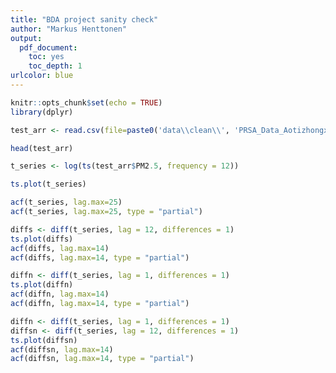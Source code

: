 ```yaml
---
title: "BDA project sanity check"
author: "Markus Henttonen"
output:
  pdf_document: 
    toc: yes
    toc_depth: 1
urlcolor: blue
---
```


```r
knitr::opts_chunk$set(echo = TRUE)
library(dplyr)
```

```r
test_arr <- read.csv(file=paste0('data\\clean\\', 'PRSA_Data_Aotizhongxin_20130301-20170228.csv'))

```



```r
head(test_arr)
```

```r
t_series <- log(ts(test_arr$PM2.5, frequency = 12))
```


```r
ts.plot(t_series)
```



```r
acf(t_series, lag.max=25)
acf(t_series, lag.max=25, type = "partial")
```




```r
diffs <- diff(t_series, lag = 12, differences = 1)
ts.plot(diffs)
acf(diffs, lag.max=14)
acf(diffs, lag.max=14, type = "partial")
```


```r
diffn <- diff(t_series, lag = 1, differences = 1)
ts.plot(diffn)
acf(diffn, lag.max=14)
acf(diffn, lag.max=14, type = "partial")
```




```r
diffn <- diff(t_series, lag = 1, differences = 1)
diffsn <- diff(t_series, lag = 12, differences = 1)
ts.plot(diffsn)
acf(diffsn, lag.max=14)
acf(diffsn, lag.max=14, type = "partial")
```




